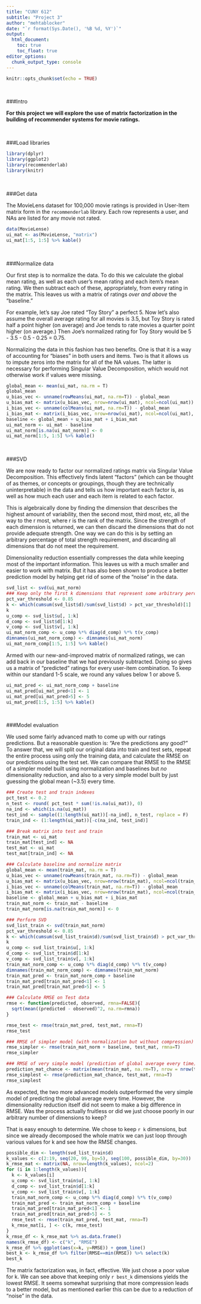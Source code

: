---
title: "CUNY 612"
subtitle: "Project 3"
author: "mehtablocker"
date: "`r format(Sys.Date(), '%B %d, %Y')`"
output:
  html_document:
    toc: true
    toc_float: true
editor_options: 
  chunk_output_type: console
---

<style type="text/css">
h3 {
  color: DarkBlue;
}
</style>

```{r setup, include=FALSE}
knitr::opts_chunk$set(echo = TRUE)

```

<br>

###Intro

__For this project we will explore the use of matrix factorization in the building of recommender systems for movie ratings.__

<br>

###Load libraries

```{r load_libraries, message=FALSE, warning=FALSE}
library(dplyr)
library(ggplot2)
library(recommenderlab)
library(knitr)
```

<br>

###Get data

The MovieLens dataset for 100,000 movie ratings is provided in User-Item matrix form in the `recommenderlab` library. Each row represents a user, and NAs are listed for any movie not rated.

```{r get_data}
data(MovieLense)
ui_mat <- as(MovieLense, "matrix")
ui_mat[1:5, 1:5] %>% kable()
```

<br>

###Normalize data

Our first step is to normalize the data. To do this we calculate the global mean rating, as well as each user's mean rating and each item's mean rating. We then subtract each of these, appropriately, from every rating in the matrix. This leaves us with a matrix of ratings _over and above_ the "baseline."  

For example, let's say Joe rated "Toy Story" a perfect 5. Now let's also assume the overall average rating for all movies is 3.5, but Toy Story is rated half a point higher (on average) and Joe tends to rate movies a quarter point higher (on average.) Then Joe's normalized rating for Toy Story would be 5 - 3.5 - 0.5 - 0.25 = 0.75.  

Normalizing the data in this fashion has two benefits. One is that it is a way of accounting for "biases" in both users and items. Two is that it allows us to impute zeros into the matrix for all of the NA values. The latter is necessary for performing Singular Value Decomposition, which would not otherwise work if values were missing.  

```{r norm_data}
global_mean <- mean(ui_mat, na.rm = T)
global_mean
u_bias_vec <- unname(rowMeans(ui_mat, na.rm=T)) - global_mean
u_bias_mat <- matrix(u_bias_vec, nrow=nrow(ui_mat), ncol=ncol(ui_mat))
i_bias_vec <- unname(colMeans(ui_mat, na.rm=T)) - global_mean
i_bias_mat <- matrix(i_bias_vec, nrow=nrow(ui_mat), ncol=ncol(ui_mat), byrow=T)
baseline <- global_mean + u_bias_mat + i_bias_mat
ui_mat_norm <- ui_mat - baseline
ui_mat_norm[is.na(ui_mat_norm)] <- 0
ui_mat_norm[1:5, 1:5] %>% kable()
```

<br>

###SVD

We are now ready to factor our normalized ratings matrix via Singular Value Decomposition. This effectively finds latent "factors" (which can be thought of as themes, or concepts or groupings, though they are technically uninterpretable) in the data and tells us how important each factor is, as well as how much each user and each item is related to each factor.  

This is algebraically done by finding the dimension that describes the highest amount of variability, then the second most, third most, etc, all the way to the r most, where r is the rank of the matrix. Since the strength of each dimension is returned, we can then discard the dimensions that do not provide adequate strength. One way we can do this is by setting an arbitrary percentage of total strength requirement, and discarding all dimensions that do not meet the requirement.  

Dimensionality reduction essentially compresses the data while keeping most of the important information. This leaves us with a much smaller and easier to work with matrix. But it has also been shown to produce a better prediction model by helping get rid of some of the "noise" in the data.  

```{r sing_val_dec}
svd_list <- svd(ui_mat_norm)
### Keep only the first k dimensions that represent some arbitrary percentage of total strength (variability)
pct_var_threshold <- 0.85
k <- which(cumsum(svd_list$d)/sum(svd_list$d) > pct_var_threshold)[1]
k
u_comp <- svd_list$u[, 1:k]
d_comp <- svd_list$d[1:k]
v_comp <- svd_list$v[, 1:k]
ui_mat_norm_comp <- u_comp %*% diag(d_comp) %*% t(v_comp)
dimnames(ui_mat_norm_comp) <- dimnames(ui_mat_norm)
ui_mat_norm_comp[1:5, 1:5] %>% kable()
```

Armed with our new-and-improved matrix of normalized ratings, we can add back in our baseline that we had previously subtracted. Doing so gives us a matrix of "predicted" ratings for every user-item combination. To keep within our standard 1-5 scale, we round any values below 1 or above 5.

```{r pred_rat_mat}
ui_mat_pred <- ui_mat_norm_comp + baseline
ui_mat_pred[ui_mat_pred<1] <- 1
ui_mat_pred[ui_mat_pred>5] <- 5
ui_mat_pred[1:5, 1:5] %>% kable()
```

<br>

###Model evaluation

We used some fairly advanced math to come up with our ratings predictions. But a reasonable question is: "Are the predictions any good?" To answer that, we will split our original data into train and test sets, repeat the entire process using only the training data, and calculate the RMSE on our predictions using the test set. We can compare that RMSE to the RMSE of a simpler model built using normalization and baselines but _no_ dimensionality reduction, and also to a very simple model built by just guessing the global mean (~3.5) every time.

```{r model_eval}
### Create test and train indexes
pct_test <- 0.2
n_test <- round( pct_test * sum(!is.na(ui_mat)), 0)
na_ind <- which(is.na(ui_mat))
test_ind <- sample((1:length(ui_mat))[-na_ind], n_test, replace = F)
train_ind <- (1:length(ui_mat))[-c(na_ind, test_ind)]

### Break matrix into test and train
train_mat <- ui_mat
train_mat[test_ind] <- NA
test_mat <- ui_mat
test_mat[train_ind] <- NA

### Calculate baseline and normalize matrix
global_mean <- mean(train_mat, na.rm = T)
u_bias_vec <- unname(rowMeans(train_mat, na.rm=T)) - global_mean
u_bias_mat <- matrix(u_bias_vec, nrow=nrow(train_mat), ncol=ncol(train_mat))
i_bias_vec <- unname(colMeans(train_mat, na.rm=T)) - global_mean
i_bias_mat <- matrix(i_bias_vec, nrow=nrow(train_mat), ncol=ncol(train_mat), byrow=T)
baseline <- global_mean + u_bias_mat + i_bias_mat
train_mat_norm <- train_mat - baseline
train_mat_norm[is.na(train_mat_norm)] <- 0

### Perform SVD
svd_list_train <- svd(train_mat_norm)
pct_var_threshold <- 0.85
k <- which(cumsum(svd_list_train$d)/sum(svd_list_train$d) > pct_var_threshold)[1]
k
u_comp <- svd_list_train$u[, 1:k]
d_comp <- svd_list_train$d[1:k]
v_comp <- svd_list_train$v[, 1:k]
train_mat_norm_comp <- u_comp %*% diag(d_comp) %*% t(v_comp)
dimnames(train_mat_norm_comp) <- dimnames(train_mat_norm)
train_mat_pred <- train_mat_norm_comp + baseline
train_mat_pred[train_mat_pred<1] <- 1
train_mat_pred[train_mat_pred>5] <- 5

### Calculate RMSE on Test data
rmse <- function(predicted, observed, rmna=FALSE){
  sqrt(mean((predicted - observed)^2, na.rm=rmna))
}

rmse_test <- rmse(train_mat_pred, test_mat, rmna=T)
rmse_test

### RMSE of simpler model (with normalization but without compression)
rmse_simpler <- rmse(train_mat_norm + baseline, test_mat, rmna=T)
rmse_simpler

### RMSE of very simple model (prediction of global average every time)
prediction_mat_chance <- matrix(mean(train_mat, na.rm=T), nrow = nrow(train_mat), ncol = ncol(train_mat))
rmse_simplest <- rmse(prediction_mat_chance, test_mat, rmna=T)
rmse_simplest

```

As expected, the two more advanced models outperformed the very simple model of predicting the global average every time. However, the dimensionality reduction itself did not seem to make a big difference in RMSE. Was the process actually fruitless or did we just choose poorly in our arbitrary number of dimensions to keep?  

That is easy enough to determine. We chose to keep `r k` dimensions, but since we already decomposed the whole matrix we can just loop through various values for k and see how the RMSE changes.

```{r plot_k_rmse}
possible_dim <- length(svd_list_train$d)
k_values <- c(2:19, seq(20, 99, by=5), seq(100, possible_dim, by=30))
k_rmse_mat <- matrix(NA, nrow=length(k_values), ncol=2)
for (i in 1:length(k_values)){
  k <- k_values[i]
  u_comp <- svd_list_train$u[, 1:k]
  d_comp <- svd_list_train$d[1:k]
  v_comp <- svd_list_train$v[, 1:k]
  train_mat_norm_comp <- u_comp %*% diag(d_comp) %*% t(v_comp)
  train_mat_pred <- train_mat_norm_comp + baseline
  train_mat_pred[train_mat_pred<1] <- 1
  train_mat_pred[train_mat_pred>5] <- 5
  rmse_test <- rmse(train_mat_pred, test_mat, rmna=T)
  k_rmse_mat[i, ] <- c(k, rmse_test)
}
k_rmse_df <- k_rmse_mat %>% as.data.frame()
names(k_rmse_df) <- c("k", "RMSE")
k_rmse_df %>% ggplot(aes(x=k, y=RMSE)) + geom_line()
best_k <- k_rmse_df %>% filter(RMSE==min(RMSE)) %>% select(k)
best_k
```

The matrix factorization was, in fact, effective. We just chose a poor value for k. We can see above that keeping only `r best_k` dimensions yields the lowest RMSE. It seems somewhat surprising that more compression leads to a better model, but as mentioned earlier this can be due to a reduction of "noise" in the data.